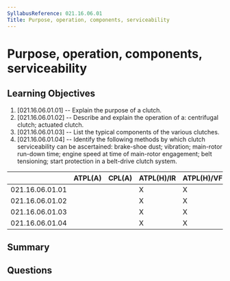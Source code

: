 ```yaml
---
SyllabusReference: 021.16.06.01
Title: Purpose, operation, components, serviceability
---
```


# Purpose, operation, components, serviceability

## Learning Objectives

1. [021.16.06.01.01] -- Explain the purpose of a clutch.
2. [021.16.06.01.02] -- Describe and explain the operation of a: centrifugal
   clutch; actuated clutch.
3. [021.16.06.01.03] -- List the typical components of the various clutches.
4. [021.16.06.01.04] -- Identify the following methods by which clutch
   serviceability can be ascertained: brake-shoe dust; vibration; main-rotor
   run-down time; engine speed at time of main-rotor engagement; belt
   tensioning; start protection in a belt-drive clutch system.

|                 | ATPL(A) | CPL(A) | ATPL(H)/IR | ATPL(H)/VFR | CPL(H) | IR  | CBIR(A) |
| --------------- | ------- | ------ | ---------- | ----------- | ------ | --- | ------- |
| 021.16.06.01.01 |         |        | X          | X           | X      |     |         |
| 021.16.06.01.02 |         |        | X          | X           | X      |     |         |
| 021.16.06.01.03 |         |        | X          | X           | X      |     |         |
| 021.16.06.01.04 |         |        | X          | X           | X      |     |         |

## Summary

## Questions
